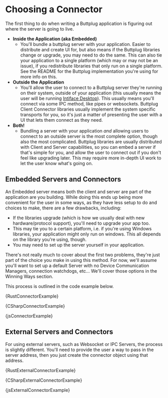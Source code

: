 
# Choosing a Connector

The first thing to do when writing a Buttplug application is figuring out where the server is going
to live.

- **Inside the Application (aka Embedded)**
  - You'll bundle a buttplug server with your application. Easier to distribute and create UI for,
    but also means if the Buttplug libraries change or upgrade, you may need to do the same. This
    can also tie your application to a single platform (which may or may not be an issue), if you
    redistribute libraries that only run on a single platform. See the README for the Buttplug
    implementation you're using for more info on this.
- **Outside the Application**
  - You'll allow the user to connect to a Buttplug server they're running on their system, outside
    of your application (this usually means the user will be running [Intiface
    Desktop](https://intiface.com/desktop)). This usually means you'll connect via some IPC method,
    like pipes or websockets. Buttplug Client Connector libraries usually implement the system
    specific transports for you, so it's just a matter of presenting the user with a UI that lets
    them connect as they need.
- **Both!**
  - Bundling a server with your application *and* allowing users to connect to an outside server is
    the most complete option, though also the most complicated. Buttplug libraries are usually
    distributed with Client and Server capabilities, so you can embed a server if that's simple for
    you, and allow the user to connect out if you don't feel like upgrading later. This may require
    more in-depth UI work to let the user know what's going on.

## Embedded Servers and Connectors

An Embedded server means both the client and server are part of the application are you building.
While doing this ends up being more convenient for the user in some ways, as they have less setup to
do and choices to make, there are a few drawbacks, including:

- If the libraries upgrade (which is how we usually deal with new hardware/protocol support), you'll
  need to upgrade your app too.
- This may tie you to a certain platform, i.e. if you're using Windows libraries, your application
  might only run on windows. This all depends on the library you're using, though.
- You may need to set up the server yourself in your application.

There's not really much to cover about the first two problems, they're just part of the choice you
make in using this method. For now, we'll assume you'll want to set up a default Server with no
Device Communication Managers, connection watchdogs, etc... We'll cover those options in the Winning
Ways section.

This process is outlined in the code example below.

<Tabs groupId="examples">
<TabItem value="rust" label="Rust">


<CodeBlock language="rust">{RustConnectorExample}</CodeBlock>

</TabItem>
<TabItem value="csharp" label="C#">


<CodeBlock language="csharp">{CSharpConnectorExample}</CodeBlock>

</TabItem>
<TabItem value="js" label="Javascript">


<CodeBlock language="js">{jsConnectorExample}</CodeBlock>

</TabItem>
</Tabs>

## External Servers and Connectors

For using external servers, such as Websocket or IPC Servers, the process is slightly different.
You'll need to provide the user a way to pass in the server address, then you just create the
connector object using that address.

<Tabs groupId="examples">
<TabItem value="rust" label="Rust">


<CodeBlock language="rust">{RustExternalConnectorExample}</CodeBlock>

</TabItem>
<TabItem value="csharp" label="C#">


<CodeBlock language="csharp">{CSharpExternalConnectorExample}</CodeBlock>

</TabItem>
<TabItem value="js" label="Javascript">


<CodeBlock language="js">{jsExternalConnectorExample}</CodeBlock>

</TabItem>
</Tabs>
